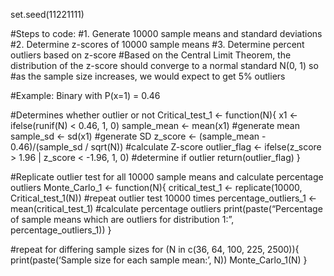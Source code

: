 set.seed(11221111)

#Steps to code:
#1. Generate 10000 sample means and standard deviations
#2. Determine z-scores of 10000 sample means
#3. Determine percent outliers based on z-score
#Based on the Central Limit Theorem, the distribution of the z-score should converge to a normal standard N(0, 1) so
#as the sample size increases, we would expect to get 5% outliers

#Example: Binary with P(x=1) = 0.46

#Determines whether outlier or not
Critical_test_1 <- function(N){
  x1 <- ifelse(runif(N) < 0.46, 1, 0)
  sample_mean <- mean(x1) #generate mean
  sample_sd <- sd(x1) #generate SD
  z_score <- (sample_mean - 0.46)/(sample_sd / sqrt(N)) #calculate Z-score
  outlier_flag <- ifelse(z_score > 1.96 | z_score < -1.96, 1, 0) #determine if outlier
  return(outlier_flag)
}

#Replicate outlier test for all 10000 sample means and calculate percentage outliers
Monte_Carlo_1 <- function(N){
  critical_test_1 <- replicate(10000, Critical_test_1(N)) #repeat outlier test 10000 times
  percentage_outliers_1 <- mean(critical_test_1) #calculate percentage outliers
  print(paste("Percentage of sample means which are outliers for distribution 1: ", percentage_outliers_1))
}

#repeat for differing sample sizes
for (N in c(36, 64, 100, 225, 2500)){
  print(paste('Sample size for each sample mean: ', N))
  Monte_Carlo_1(N)
}